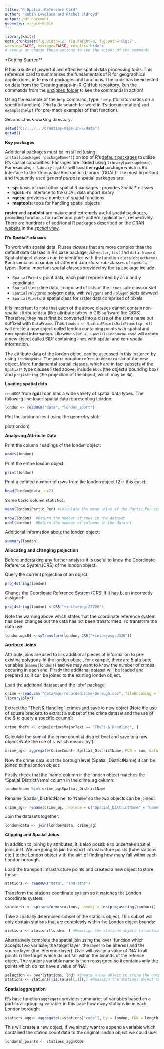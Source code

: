 ```yaml
---
title: "R Spatial Reference Card"
author: "Robin Lovelace and Rachel Oldroyd"
output: pdf_document
geometry: margin=0.3in
---
```


```r
library(knitr)
opts_chunk$set(fig.width=12, fig.height=8, fig.path='Figs/',
warning=FALSE, message=FALSE, results='hide')
# remove or change these options to see the output of the commands
```

*Getting Started**

R has a suite of powerful and effective spatial data processing tools. This reference card to summarises the fundamentals of R for geographical applications, in terms of packages and functions. The code has been tested on data from the
'Creating-maps-in-R' [GitHub repository](http://www.github.com/Robinovelace/Creating-maps-in-R). Run the commands from the [unzipped folder](https://github.com/Robinlovelace/Creating-maps-in-R/archive/master.zip) to see the commands in action!

Using the example of the `help` command, type:
`?help` (for information on a specific function),
`??help` (to search for word in R's documentation)
and `example(help)` (for pre-made examples of that function).

Set and check working directory:
```r
setwd("C:/.../.../Creating-maps-in-R/data")
getwd()
```

**Key packages**

Additional packages must be installed (using `install.packages('packageName')`) on top of 
R's [default packages](http://www.hep.by/gnu/r-patched/r-admin/R-admin_33.html) to utilise R's spatial 
capabilities. Packages are loaded using `library(packageName)`. For example, `r library(rgdal)` will load the **rgdal** package which is R's interface to the 'Geospatial Abstraction Library' (GDAL). The most important and frequently used *general purpose* spatial packages are:

- **sp**: basis of most other spatial R packages - provides Spatial* classes
- **rgdal**: R's interface to the GDAL data import library
- **rgeos**: provides a number of spatial functions
- **maptools**: tools for handling spatial objects

**raster** and **spatstat** are mature and extremely useful spatial packages, providing functions for raster and point-pattern applications, respectively.
There are hundreds of additional R packages described on the [CRAN website](http://cran.r-project.org) in the [*spatial view*](http://cran.r-project.org/web/views/Spatial.html).

**R's Spatial* classes**

To work with spatial data, R uses *classes* that are more complex
than the default data classes in R's base package; *S3* `vector`, `list` and `data.frame` s. 
Spatial object classes can be identified with the
function `class(objectName)`. Each contains a number of different data
*slots*: sub-classes of specific types. Some important
spatial classes provided by the `sp` package include:

- `SpatialPoints`: point data, each point represented by an x and y coordinate
- `SpatialLines`: line data, composed of lists of the `Lines` sub-class or *slot*
- `SpatialPolygons`: polygon data, with `Polygons` and `Polygon` *slots* dewwed
- `SpatialPixels`: a spatial class for raster data comprised of pixels

It is important to note that each of the above classes cannot contain non-spatial
attribute data (like attribute tables in GIS softward like QGIS). Therefore, they must first be converted into a class of the same name but suffixed with `DataFrame`. Thus `london <- SpatialPointsDataFrame(sp, df)` will create a new object called london containing points with spatial and non-spatial information. Likewise `SlDf <- SpatialLinesDataFrame` will create a new object called SlDf containing lines with spatial and non-spatial information. 

The attribute data of the london object can be accessed in this instance by using `london@data`. The `@data` notation refers to the `data` slot of the new object. More fundamental spatial classes, which
are in fact subsets of the `Spatial*` type classes listed above, include `bbox` (the
object's bounding box) and `proj4string` (the projection of the object, which may be `NA`).

**Loading spatial data**

`readOGR` from **rgdal** can load a wide variety of spatial data types. The following line loads spatial data representing London:

```r
london <- readOGR("data", "london_sport") 
```

Plot the london object using the geometry slot:

plot(london)

**Analysing Attribute Data**

Print the column headings of the london object:
```r
names(london)
```

Print the entire london object:
```r
print(london)
```

Print a defined number of rows from the london object (2 in this case):
```r
head(london@data, n=2)
```

Some basic column statistics:
```r
mean(london$Partic_Per) #calculate the mean value of the Partic_Per column (replace mean with other functions such as min, max and sum)

nrow(london)  #Return the number of rows in the dataset
ncol(london)  #Return the number of columns in the dataset 
```

Additional information about the london object:
```r
summary(london)
```

**Allocating and changing projection**

Before undertaking any further analysis it is useful to know the Coordinate Reference System(CRS) of the london object. 

Query the current projection of an object: 
```r
proj4string(london)
```

Change the Coordinate Reference System (CRS) if it has been incorrectly assigned:
```r
proj4string(london) <-CRS("+init=epsg:27700")
```

Note the warning above which states that the coordinate reference system has been changed but the data
has not been transformed. To transform the data use:

```r
london.wgs84 <-spTransform(london, CRS("+init=epsg:4326"))
```

**Attribute Joins**

Attribute joins are used to link additional pieces of information to pre-existing polygons. In the london object, for example, there are 5 attribute variables (`names(london)`) and we may want to know the number of crimes occuring in each one. Firstly the additonal dataset will be loaded and prepared so it can be joined to the existing london object.

Load the additonal dataset and the 'plyr' package:
```r
crime <-read.csv("data/mps-recordedcrime-borough.csv", fileEncoding = "UCS-2LE")
library(plyr)
```

Extract the "Theft & Handling" crimes and save to new object (Note the use of square brackets to extract a subset of the crime dataset and the use of the $ to query a specific column):
```r
crime_theft <- crime[crime$MajorText == "Theft & Handling", ]
```

Calculate the sum of the crime count at district level and save to a new object (Note the use of ~ which means 'by'):
```r
crime_ag<- aggregate(CrimeCount~ Spatial_DistrictName, FUN = sum, data = crime_theft)
```

Now the crime data is at the borough level (Spatial_DistrictName) it can be joined to the london object:

Firstly check that the 'name' column in the london object matches the 'Spatial_DistrictName' column in the crime_ag column:
```r
london$name %in% crime_ag$Spatial_DistrictName
```

Rename 'Spatial_DistrictName' to 'Name' so the two objects can be joined:
```r
crime_ag<- rename(crime_ag, replace = c("Spatial_DistrictName" = "name"))
```

Join the datasets together:
```r
london@data <- join(london@data, crime_ag)
```

**Clipping and Spatial Joins**

In addition to joining by attributes, it is also possible to undertake spatial joins in R. We are going to join transport infrastructure points (tube stations etc.) to the London object with the aim of finding how many fall within each London borough. 

Load the transport infrastructure points and created a new object to store these:
```r
stations <- readOGR("data", "lnd-stns")
```

Transform the stations coordinate system so it matches the London coordinate system:
```r
stations1 <- spTransform(stations, CRSobj = CRS(proj4string(london)))
```

Take a spatially determined subset of the stations object. This subset will only contain stations that are completely within the London object bounds:
```r
stations <- stations[london, ] #Reassign the stations object to contain the next spatial subset
```

Alternatively complete the spatial join using the 'over' function which accepts two variable; the target layer (the layer to be altered) and the source layer (the reference layer). Over will assign a value of 'NA' to all points in the target which do not fall within the bounds of the refence object. The stations variable name is then reassigned so it contains only the points which do not have a value of 'NA':
```r
selection <- over(stations, lnd) #Create a new object to store the output of the over function. 
stations <- stations[!is.na(sel[,1]),] #Reassign the stations object to contain only points which do not have a value of NA. 
```

**Spatial aggregation**

R's base function `aggregate` provides summaries of variables based on a particular grouping variable, in this case how many stations lie in each London borough:

```r
stations_agg<- aggregate(x=stations["code"], by = london, FUN = length)
```

This will create a new object, if we simply want to append a variable which contained the station count data to the original london object we could use:
```r
london$n_points <- stations_agg$CODE
```




